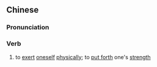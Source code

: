{{also|用劲}}
==Chinese==
{{zh-forms|s=用劲}}

===Pronunciation===
{{zh-pron
|m=yòngjìn
|c=jung6 ging6
|mn=qz,xm,zz:ēng-kèng
|cat=v
}}

===Verb===
{{zh-verb}}

# to [[exert]] [[oneself]] [[physically]]; to [[put forth]] one's [[strength]]